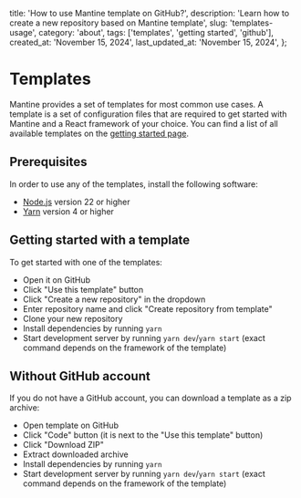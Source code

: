 
  title: 'How to use Mantine template on GitHub?',
  description: 'Learn how to create a new repository based on Mantine template',
  slug: 'templates-usage',
  category: 'about',
  tags: ['templates', 'getting started', 'github'],
  created_at: 'November 15, 2024',
  last_updated_at: 'November 15, 2024',
};


# Templates

Mantine provides a set of templates for most common use cases.
A template is a set of configuration files that are required to
get started with Mantine and a React framework of your choice.
You can find a list of all available templates on the [getting started page](/getting-started).

## Prerequisites

In order to use any of the templates, install the following software:

- [Node.js](https://nodejs.org/en/) version 22 or higher
- [Yarn](https://yarnpkg.com/) version 4 or higher

## Getting started with a template

To get started with one of the templates:

- Open it on GitHub
- Click "Use this template" button
- Click "Create a new repository" in the dropdown
- Enter repository name and click "Create repository from template"
- Clone your new repository
- Install dependencies by running `yarn`
- Start development server by running `yarn dev`/`yarn start` (exact command depends on the framework of the template)

## Without GitHub account

If you do not have a GitHub account, you can download a template as a zip archive:

- Open template on GitHub
- Click "Code" button (it is next to the "Use this template" button)
- Click "Download ZIP"
- Extract downloaded archive
- Install dependencies by running `yarn`
- Start development server by running `yarn dev`/`yarn start` (exact command depends on the framework of the template)
